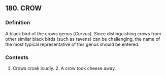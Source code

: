 ## 180. CROW
### Definition
A black bird of the crows genus (<i>Corvus</i>). Since distinguishing crows from other similar black birds (such as ravens) can be challenging, the name of the most typical representative of this genus should be entered.

### Contexts
1. Crows croak loudly. 2. A crow took cheese away.

